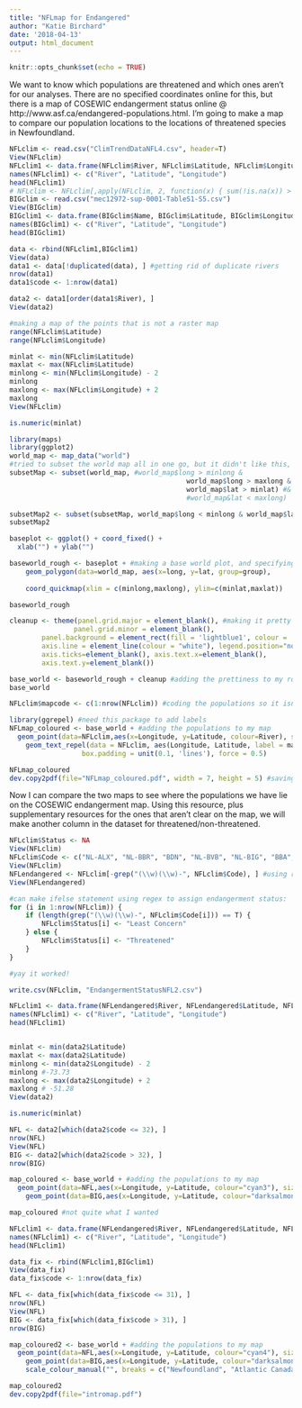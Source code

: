```yaml
---
title: "NFLmap for Endangered"
author: "Katie Birchard"
date: '2018-04-13'
output: html_document
---
```


```r
knitr::opts_chunk$set(echo = TRUE)
```

We want to know which populations are threatened and which ones aren't for our analyses. There are no specified coordinates online for this, but there is a map of COSEWIC endangerment status online @ http://www.asf.ca/endangered-populations.html. I'm going to make a map to compare our population locations to the locations of threatened species in Newfoundland.

```r
NFLclim <- read.csv("ClimTrendDataNFL4.csv", header=T)
View(NFLclim)
NFLclim1 <- data.frame(NFLclim$River, NFLclim$Latitude, NFLclim$Longitude)
names(NFLclim1) <- c("River", "Latitude", "Longitude")
head(NFLclim1)
# NFLclim <- NFLclim[,apply(NFLclim, 2, function(x) { sum(!is.na(x)) > 0 })] # function to remove columns that just contain NA
BIGclim <- read.csv("mec12972-sup-0001-TableS1-S5.csv")
View(BIGclim)
BIGclim1 <- data.frame(BIGclim$Name, BIGclim$Latitude, BIGclim$Longitude)
names(BIGclim1) <- c("River", "Latitude", "Longitude")
head(BIGclim1)

data <- rbind(NFLclim1,BIGclim1)
View(data)
data1 <- data[!duplicated(data), ] #getting rid of duplicate rivers
nrow(data1)
data1$code <- 1:nrow(data1)

data2 <- data1[order(data1$River), ]
View(data2)

#making a map of the points that is not a raster map
range(NFLclim$Latitude)
range(NFLclim$Longitude)

minlat <- min(NFLclim$Latitude) 
maxlat <- max(NFLclim$Latitude)  
minlong <- min(NFLclim$Longitude) - 2
minlong
maxlong <- max(NFLclim$Longitude) + 2
maxlong
View(NFLclim)

is.numeric(minlat)

library(maps)
library(ggplot2)
world_map <- map_data("world")
#tried to subset the world map all in one go, but it didn't like this, so had to do 2 steps
subsetMap <- subset(world_map, #world_map$long > minlong & 
											world_map$long > maxlong &
											world_map$lat > minlat) #&
											#world_map&lat < maxlong) 

subsetMap2 <- subset(subsetMap, world_map$long < minlong & world_map$lat < maxlat)
subsetMap2

baseplot <- ggplot() + coord_fixed() +
  xlab("") + ylab("")

baseworld_rough <- baseplot + #making a base world plot, and specifying my coordinates
	geom_polygon(data=world_map, aes(x=long, y=lat, group=group),
																					colour="green", fill="light green") +
	coord_quickmap(xlim = c(minlong,maxlong), ylim=c(minlat,maxlat))

baseworld_rough

cleanup <- theme(panel.grid.major = element_blank(), #making it pretty
				panel.grid.minor = element_blank(), 
        panel.background = element_rect(fill = 'lightblue1', colour = 'lightblue1'), 
        axis.line = element_line(colour = "white"), legend.position="none",
        axis.ticks=element_blank(), axis.text.x=element_blank(),
        axis.text.y=element_blank())

base_world <- baseworld_rough + cleanup #adding the prettiness to my rough map
base_world

NFLclim$mapcode <- c(1:nrow(NFLclim)) #coding the populations so it isn't a huge mess when I add the labels to the map

library(ggrepel) #need this package to add labels
NFLmap_coloured <- base_world + #adding the populations to my map
  geom_point(data=NFLclim,aes(x=Longitude, y=Latitude, colour=River), size=2, alpha=I(0.7)) +
	geom_text_repel(data = NFLclim, aes(Longitude, Latitude, label = mapcode), size = 3,
                  box.padding = unit(0.1, 'lines'), force = 0.5)

NFLmap_coloured
dev.copy2pdf(file="NFLmap_coloured.pdf", width = 7, height = 5) #saving the map to a pdf
```

Now I can compare the two maps to see where the populations we have lie on the COSEWIC endangerment map.
Using this resource, plus supplementary resources for the ones that aren't clear on the map, we will make another column in the dataset for threatened/non-threatened.

```r
NFLclim$Status <- NA
View(NFLclim)
NFLclim$Code <- c("NL-ALX", "NL-BBR", "BDN", "NL-BVB", "NL-BIG", "BBA", "NL-BER", "BSB", "NL-BDB", "NL-CMP", "CCR", "CNR", "CMB", "NL-DWB", "DHB", "NL-ENG", "NL-RBR", "NL-FLB", "GBI", "GAR", "GBB", "NL-COD", "GNR", "NL-GRB", "GRR", "NL-HUR", "NL-IAB", "NL-IBB", "IAM", "NL-JUB", "NL-KEN", "LPR", "NL-LJB", "LRD", "LSR", "NL-LOM", "LHR", "NL-MNR", "NL-MBA", "NHR", "NEB", "NPR", "NWT", "OBB", "NL-PGB", "NL-PIN", "NL-PHR", "NL-RWR", "NL-ROP", "RKR", "NL-ROF", "NL-SRN", "SLR", "NL-SAN", "FBS", "NL-GSB", "SPR", "SWB", "SBM", "NL-SGR", "NL-SMR", "STS", "STN", "NL-TYB", "NL-TNR", "NL-WAB", "WBR")
View(NFLclim)
NFLendangered <- NFLclim[-grep("(\\w)(\\w)-", NFLclim$Code), ] #using regex to get the endangered populations only - these populations have a 3 letter code because they are all from one dataset (Bradbury et al. 2015)
View(NFLendangered)

#can make ifelse statement using regex to assign endangerment status:
for (i in 1:nrow(NFLclim)) {
	if (length(grep("(\\w)(\\w)-", NFLclim$Code[i])) == T) {
		NFLclim$Status[i] <- "Least Concern"
	} else {
		NFLclim$Status[i] <- "Threatened"
	}
}

#yay it worked!

write.csv(NFLclim, "EndangermentStatusNFL2.csv")
```

```r

NFLclim1 <- data.frame(NFLendangered$River, NFLendangered$Latitude, NFLendangered$Longitude)
names(NFLclim1) <- c("River", "Latitude", "Longitude")
head(NFLclim1)


minlat <- min(data2$Latitude) 
maxlat <- max(data2$Latitude)  
minlong <- min(data2$Longitude) - 2
minlong #-73.73
maxlong <- max(data2$Longitude) + 2
maxlong # -51.28
View(data2)

is.numeric(minlat)

NFL <- data2[which(data2$code <= 32), ]
nrow(NFL)
View(NFL)
BIG <- data2[which(data2$code > 32), ]
nrow(BIG)

map_coloured <- base_world + #adding the populations to my map
  geom_point(data=NFL,aes(x=Longitude, y=Latitude, colour="cyan3"), size=2, alpha=I(0.7)) +
	geom_point(data=BIG,aes(x=Longitude, y=Latitude, colour="darksalmon"), size=2, alpha=I(0.7))

map_coloured #not quite what I wanted

NFLclim1 <- data.frame(NFLendangered$River, NFLendangered$Latitude, NFLendangered$Longitude)
names(NFLclim1) <- c("River", "Latitude", "Longitude")
head(NFLclim1)

data_fix <- rbind(NFLclim1,BIGclim1)
View(data_fix)
data_fix$code <- 1:nrow(data_fix)

NFL <- data_fix[which(data_fix$code <= 31), ]
nrow(NFL)
View(NFL)
BIG <- data_fix[which(data_fix$code > 31), ]
nrow(BIG)

map_coloured2 <- base_world + #adding the populations to my map
  geom_point(data=NFL,aes(x=Longitude, y=Latitude, colour="cyan4"), size=2, alpha=I(0.7)) +
	geom_point(data=BIG,aes(x=Longitude, y=Latitude, colour="darksalmon1"), size=2, alpha=I(0.7)) +
	scale_colour_manual("", breaks = c("Newfoundland", "Atlantic Canada"), values = c("darksalmon", "cyan3"))

map_coloured2
dev.copy2pdf(file="intromap.pdf")

```

